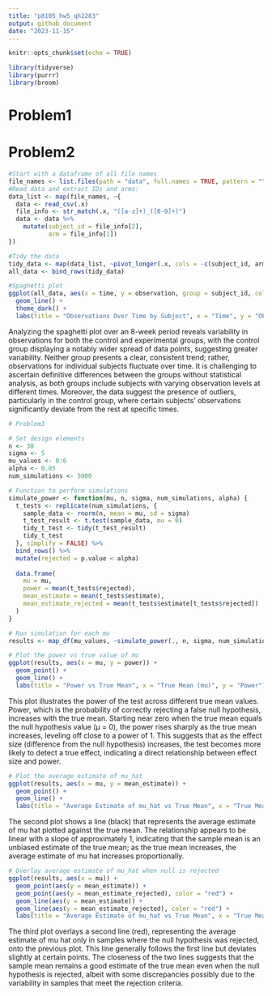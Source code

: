 ```yaml
---
title: "p8105_hw5_qh2283"
output: github_document
date: "2023-11-15"
---
```


```r
knitr::opts_chunk$set(echo = TRUE)
```


```r
library(tidyverse)
library(purrr)
library(broom)
```

# Problem1

# Problem2

```r
#Start with a dataframe of all file names
file_names <- list.files(path = "data", full.names = TRUE, pattern = "\\.csv$")
#Read data and extract IDs and arms:
data_list <- map(file_names, ~{
  data <- read_csv(.x)
  file_info <- str_match(.x, "([a-z]+)_([0-9]+)") 
  data <- data %>% 
    mutate(subject_id = file_info[2],
           arm = file_info[1])
})

#Tidy the data
tidy_data <- map(data_list, ~pivot_longer(.x, cols = -c(subject_id, arm), names_to = "time", values_to = "observation"))
all_data <- bind_rows(tidy_data)

#Spaghetti plot
ggplot(all_data, aes(x = time, y = observation, group = subject_id, color = arm)) +
  geom_line() +
  theme_dark() +
  labs(title = "Observations Over Time by Subject", x = "Time", y = "Observation")

```
Analyzing the spaghetti plot over an 8-week period reveals variability in observations for both the control and experimental groups, with the control group displaying a notably wider spread of data points, suggesting greater variability. Neither group presents a clear, consistent trend; rather, observations for individual subjects fluctuate over time. It is challenging to ascertain definitive differences between the groups without statistical analysis, as both groups include subjects with varying observation levels at different times. Moreover, the data suggest the presence of outliers, particularly in the control group, where certain subjects' observations significantly deviate from the rest at specific times.


```r
# Problem3

# Set design elements
n <- 30
sigma <- 5
mu_values <- 0:6
alpha <- 0.05
num_simulations <- 5000

# Function to perform simulations
simulate_power <- function(mu, n, sigma, num_simulations, alpha) {
  t_tests <- replicate(num_simulations, {
    sample_data <- rnorm(n, mean = mu, sd = sigma)
    t_test_result <- t.test(sample_data, mu = 0)
    tidy_t_test <- tidy(t_test_result)
    tidy_t_test
  }, simplify = FALSE) %>%
  bind_rows() %>%
  mutate(rejected = p.value < alpha)
  
  data.frame(
    mu = mu,
    power = mean(t_tests$rejected),
    mean_estimate = mean(t_tests$estimate),
    mean_estimate_rejected = mean(t_tests$estimate[t_tests$rejected])
  )
}

# Run simulation for each mu
results <- map_df(mu_values, ~simulate_power(., n, sigma, num_simulations, alpha))

# Plot the power vs true value of mu
ggplot(results, aes(x = mu, y = power)) +
  geom_point() +
  geom_line() +
  labs(title = "Power vs True Mean", x = "True Mean (mu)", y = "Power")
```
This plot illustrates the power of the test across different true mean values. Power, which is the probability of correctly rejecting a false null hypothesis, increases with the true mean. Starting near zero when the true mean equals the null hypothesis value (μ = 0), the power rises sharply as the true mean increases, leveling off close to a power of 1. This suggests that as the effect size (difference from the null hypothesis) increases, the test becomes more likely to detect a true effect, indicating a direct relationship between effect size and power.


```r
# Plot the average estimate of mu_hat
ggplot(results, aes(x = mu, y = mean_estimate)) +
  geom_point() +
  geom_line() +
  labs(title = "Average Estimate of mu_hat vs True Mean", x = "True Mean (mu)", y = "Average Estimate (mu_hat)")
```
The second plot shows a line (black) that represents the average estimate of 
mu hat plotted against the true mean. The relationship appears to be linear with a slope of approximately 1, indicating that the sample mean is an unbiased estimate of the true mean; as the true mean increases, the average estimate of mu hat increases proportionally.
  
  
```r
# Overlay average estimate of mu_hat when null is rejected
ggplot(results, aes(x = mu)) +
  geom_point(aes(y = mean_estimate)) +
  geom_point(aes(y = mean_estimate_rejected), color = "red") +
  geom_line(aes(y = mean_estimate)) +
  geom_line(aes(y = mean_estimate_rejected), color = "red") +
  labs(title = "Average Estimate of mu_hat vs True Mean", x = "True Mean (mu)", y = "Average Estimate (mu_hat)")


```
The third plot overlays a second line (red), representing the average estimate of 
mu hat only in samples where the null hypothesis was rejected, onto the previous plot. This line generally follows the first line but deviates slightly at certain points. The closeness of the two lines suggests that the sample mean remains a good estimate of the true mean even when the null hypothesis is rejected, albeit with some discrepancies possibly due to the variability in samples that meet the rejection criteria.
